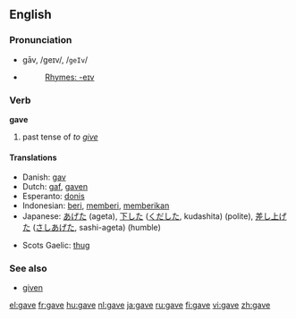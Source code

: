 ==English==

{{rank|done|days|something|213|gave|asked|soon|almost}}

===Pronunciation===
*gāv, /ɡeɪv/, /<tt>geIv</tt>/
*{{audio|en-us-gave.ogg|Audio (US)}}
*:[[Rhymes:English:-eɪv|Rhymes: -eɪv]]

=== Verb ===
'''gave'''

# past tense of ''to [[give]]''

==== Translations ====
{{top}}
*Danish: [[gav]]
*Dutch: [[gaf]], [[gaven]]
*Esperanto: [[donis]]
*Indonesian: [[beri]], [[beri|memberi]], [[beri|memberikan]]
*Japanese: [[あげた]] (ageta), [[下した]] ([[くだした]], kudashita) (polite), [[差し上げた]] ([[さしあげた]], sashi-ageta) (humble)
{{mid}}
*Scots Gaelic: [[thug#Scots Gaelic|thug]]
{{bottom}}

===See also===
*[[given]]

[[el:gave]]
[[fr:gave]]
[[hu:gave]]
[[nl:gave]]
[[ja:gave]]
[[ru:gave]]
[[fi:gave]]
[[vi:gave]]
[[zh:gave]]